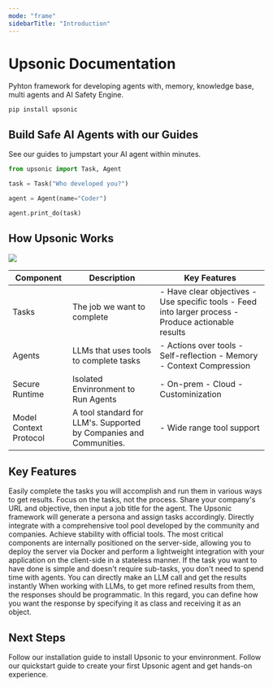 ```yaml
---
mode: "frame"
sidebarTitle: "Introduction"
---
```



# Upsonic Documentation

Pyhton framework for developing agents with, memory, knowledge base, multi agents and AI Safety Engine.

```shellscript
pip install upsonic
```

## Build Safe AI Agents with our Guides

See our guides to jumpstart your AI agent within minutes.


<div className="light:block dark:hidden">
<CardGroup cols={3}>
    <ProductCard
    title="AI Model Deployment Guide"
    description="Effortless AI Model Deployment: Launch GPT-4 & Custom Models"
    href="https://youtu.be/EPdHV_Ex0XY"
    img="https://mintlify-assets.b-cdn.net/aspen-ai.svg"
    model="GPT-01"
    type="Model API"
    />
    <ProductCard
      title="Conversational AI Demo"
      description="Enable users to integrate advanced chatbots into their applications"
      href="https://youtu.be/vqKhGq3kshg"
      img="https://mintlify-assets.b-cdn.net/aspen-chat.svg"
      model="Neural Engine"
      type="Model API"
    />
      <ProductCard
      title="Reinforcement Learning Platform"
      description="A comprehensive AI training environment for reinforcement learning"
      href="https://youtu.be/NM-dutlwRFc"
      img="https://mintlify-assets.b-cdn.net/aspen-connect.svg"
      model="AI"
      type="Model API"
    />
</CardGroup>
</div>
<div className="dark:block hidden">
<CardGroup cols={3}>
    <ProductCard
    title="AI Model Deployment Guide"
    description="Effortless AI Model Deployment: Launch GPT-4 & Custom Models"
    href="https://youtu.be/EPdHV_Ex0XY"
    img="https://mintlify-assets.b-cdn.net/aspen-dark-ai.svg"
    model="GPT-01"
    type="Model API"
    />
    <ProductCard
      title="Conversational AI Demo"
      description="Enable users to integrate advanced chatbots into their applications"
      href="https://youtu.be/vqKhGq3kshg"
      img="https://mintlify-assets.b-cdn.net/aspen-dark-chat.svg"
      model="Neural Engine"
      type="Model API"
    />
      <ProductCard
      title="Reinforcement Learning Platform"
      description="A comprehensive AI training environment for reinforcement learning"
      href="https://youtu.be/NM-dutlwRFc"
      img="https://mintlify-assets.b-cdn.net/aspen-dark-connect.svg"
      model="AI"
      type="Model API"
    />
</CardGroup>
</div>





```python
from upsonic import Task, Agent

task = Task("Who developed you?")

agent = Agent(name="Coder")

agent.print_do(task)
```

## How Upsonic Works

![](/images/how.png)

| Component              | Description                                                        | Key Features                                                                                             |
| ---------------------- | ------------------------------------------------------------------ | -------------------------------------------------------------------------------------------------------- |
| Tasks                  | The job we want to complete                                        | - Have clear objectives   - Use specific tools  - Feed into larger process  - Produce actionable results |
| Agents                 | LLMs that uses tools to complete tasks                             | - Actions over tools   - Self-reflection   - Memory   - Context Compression                              |
| Secure Runtime         | Isolated Envinronment to Run Agents                                | - On-prem   - Cloud   - Custominization                                                                  |
| Model Context Protocol | A tool standard for LLM's. Supported by Companies and Communities. | - Wide range tool support                                                                                |

## Key Features

<CardGroup cols="2">
  <Card title="Tasks" icon="bullseye">
    Easily complete the tasks you will accomplish and run them in various ways to get results. Focus on the tasks, not the process.
  </Card>
  <Card title="Automatic Characterization" icon="user-tie">
    Share your company's URL and objective, then input a job title for the agent. The Upsonic framework will generate a persona and assign tasks accordingly.
  </Card>
  <Card title="MCP Support" icon="plug">
    Directly integrate with a comprehensive tool pool developed by the community and companies. Achieve stability with official tools.
  </Card>
  <Card title="Scalable" icon="server">
    The most critical components are internally positioned on the server-side, allowing you to deploy the server via Docker and perform a lightweight integration with your application on the client-side in a stateless manner.
  </Card>
  <Card title="Direct LLM Call" icon="angles-right">
    If the task you want to have done is simple and doesn't require sub-tasks, you don't need to spend time with agents. You can directly make an LLM call and get the results instantly
  </Card>
  <Card title="Object as Response" icon="object-ungroup">
    When working with LLMs, to get more refined results from them, the responses should be programmatic. In this regard, you can define how you want the response by specifying it as class and receiving it as an object.
  </Card>
</CardGroup>

## 

## Next Steps

<CardGroup cols="2">
  <Card title="Installation Guide" icon="wrench" href="/installation">
    Follow our installation guide to install Upsonic to your envinronment.
  </Card>
  <Card title="Build Your First Agent" icon="rocket" href="/quickstart">
    Follow our quickstart guide to create your first Upsonic agent and get hands-on experience.
  </Card>
</CardGroup>